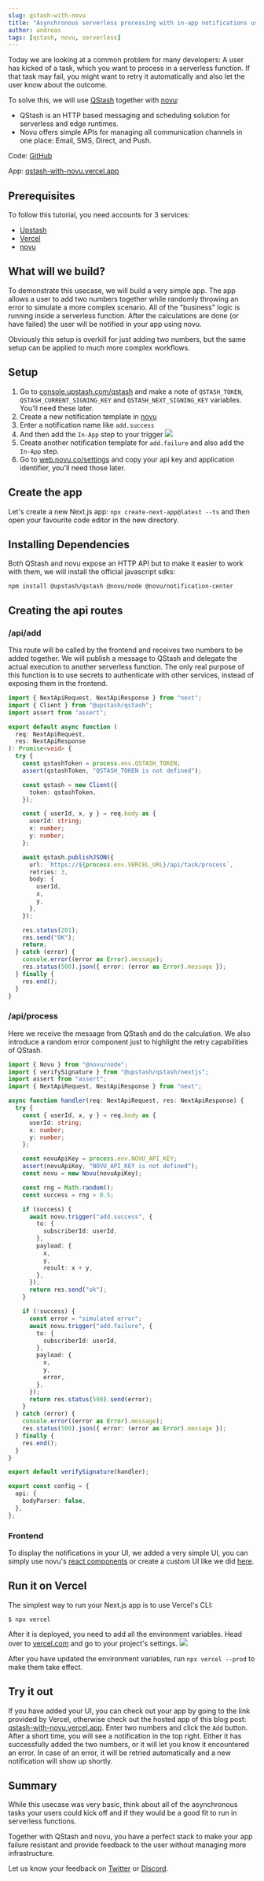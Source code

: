 ```yaml
---
slug: qstash-with-novu
title: "Asynchronous serverless processing with in-app notifications using QStash and novu"
author: andreas
tags: [qstash, novu, serverless]
---
```


Today we are looking at a common problem for many developers: A user has kicked
of a task, which you want to process in a serverless function. If that task may
fail, you might want to retry it automatically and also let the user know about
the outcome.

To solve this, we will use [QStash](https://upstash.com/qstash) together with
[novu](https://novu.co):

- QStash is an HTTP based messaging and scheduling solution for serverless and
  edge runtimes.
- Novu offers simple APIs for managing all communication channels in one place:
  Email, SMS, Direct, and Push.

<Note title="Source">

Code: [GitHub](https://github.com/upstash/qstash-examples/tree/main/with-novu)

App: [qstash-with-novu.vercel.app](https://qstash-with-novu.vercel.app/)

</Note>

## Prerequisites

To follow this tutorial, you need accounts for 3 services:

- [Upstash](https://console.upstash.com)
- [Vercel](https://vercel.com/signup)
- [novu](https://novu.co/)

## What will we build?

To demonstrate this usecase, we will build a very simple app. The app allows a
user to add two numbers together while randomly throwing an error to simulate a
more complex scenario. All of the "business" logic is running inside a
serverless function. After the calculations are done (or have failed) the user
will be notified in your app using novu.

Obviously this setup is overkill for just adding two numbers, but the same setup
can be applied to much more complex workflows.

## Setup

1. Go to [console.upstash.com/qstash](https://console.upstash.com/qstash) and
   make a note of `QSTASH_TOKEN`, `QSTASH_CURRENT_SIGNING_KEY` and
   `QSTASH_NEXT_SIGNING_KEY` variables. You'll need these later.
2. Create a new notification template in [novu](https://web.novu.co/templates)
3. Enter a notification name like `add.success`
4. And then add the `In-App` step to your trigger
   ![](/blog/qstash/with-novu/novu_trigger.png)
5. Create another notification template for `add.failure` and also add the
   `In-App` step.
6. Go to [web.novu.co/settings](https://web.novu.co/settings) and copy your api
   key and application identifier, you'll need those later.

## Create the app

Let's create a new Next.js app: `npx create-next-app@latest --ts` and then open
your favourite code editor in the new directory.

## Installing Dependencies

Both QStash and novu expose an HTTP API but to make it easier to work with them,
we will install the official javascript sdks:

```
npm install @upstash/qstash @novu/node @novu/notification-center
```

## Creating the api routes

### /api/add

This route will be called by the frontend and receives two numbers to be added
together. We will publish a message to QStash and delegate the actual execution
to another serverless function. The only real purpose of this function is to use
secrets to authenticate with other services, instead of exposing them in the
frontend.

```ts title="/api/add.ts"
import { NextApiRequest, NextApiResponse } from "next";
import { Client } from "@upstash/qstash";
import assert from "assert";

export default async function (
  req: NextApiRequest,
  res: NextApiResponse
): Promise<void> {
  try {
    const qstashToken = process.env.QSTASH_TOKEN;
    assert(qstashToken, "QSTASH_TOKEN is not defined");

    const qstash = new Client({
      token: qstashToken,
    });

    const { userId, x, y } = req.body as {
      userId: string;
      x: number;
      y: number;
    };

    await qstash.publishJSON({
      url: `https://${process.env.VERCEL_URL}/api/task/process`,
      retries: 3,
      body: {
        userId,
        x,
        y,
      },
    });

    res.status(201);
    res.send("OK");
    return;
  } catch (error) {
    console.error((error as Error).message);
    res.status(500).json({ error: (error as Error).message });
  } finally {
    res.end();
  }
}
```

### /api/process

Here we receive the message from QStash and do the calculation. We also
introduce a random error component just to highlight the retry capabilities of
QStash.

```ts title="/api/process.ts"
import { Novu } from "@novu/node";
import { verifySignature } from "@upstash/qstash/nextjs";
import assert from "assert";
import { NextApiRequest, NextApiResponse } from "next";

async function handler(req: NextApiRequest, res: NextApiResponse) {
  try {
    const { userId, x, y } = req.body as {
      userId: string;
      x: number;
      y: number;
    };

    const novuApiKey = process.env.NOVU_API_KEY;
    assert(novuApiKey, "NOVU_API_KEY is not defined");
    const novu = new Novu(novuApiKey);

    const rng = Math.random();
    const success = rng > 0.5;

    if (success) {
      await novu.trigger("add.success", {
        to: {
          subscriberId: userId,
        },
        payload: {
          x,
          y,
          result: x + y,
        },
      });
      return res.send("ok");
    }

    if (!success) {
      const error = "simulated error";
      await novu.trigger("add.failure", {
        to: {
          subscriberId: userId,
        },
        payload: {
          x,
          y,
          error,
        },
      });
      return res.status(500).send(error);
    }
  } catch (error) {
    console.error((error as Error).message);
    res.status(500).json({ error: (error as Error).message });
  } finally {
    res.end();
  }
}

export default verifySignature(handler);

export const config = {
  api: {
    bodyParser: false,
  },
};
```

### Frontend

To display the notifications in your UI, we added a very simple UI, you can
simply use novu's
[react components](https://docs.novu.co/notification-center/react-components) or
create a custom UI like we did
[here](https://github.com/upstash/qstash-examples/blob/main/with-novu/pages/index.tsx).

## Run it on Vercel

The simplest way to run your Next.js app is to use Vercel's CLI:

```
$ npx vercel
```

After it is deployed, you need to add all the environment variables. Head over
to [vercel.com](https://vercel.com) and go to your project's settings.
![](/blog/qstash/with-novu/vercel_env.png)

After you have updated the environment variables, run `npx vercel --prod` to
make them take effect.

## Try it out

If you have added your UI, you can check out your app by going to the link
provided by Vercel, otherwise check out the hosted app of this blog post:
[qstash-with-novu.vercel.app](https://qstash-with-novu.vercel.app/). Enter two
numbers and click the `Add` button. After a short time, you will see a
notification in the top right. Either it has successfully added the two numbers,
or it will let you know it encountered an error. In case of an error, it will be
retried automatically and a new notification will show up shortly.

## Summary

While this usecase was very basic, think about all of the asynchronous tasks
your users could kick off and if they would be a good fit to run in serverless
functions.

Together with QStash and novu, you have a perfect stack to make your app failure
resistant and provide feedback to the user without managing more infrastructure.

Let us know your feedback on [Twitter](https://twitter.com/upstash) or
[Discord](https://upstash.com/discord).
